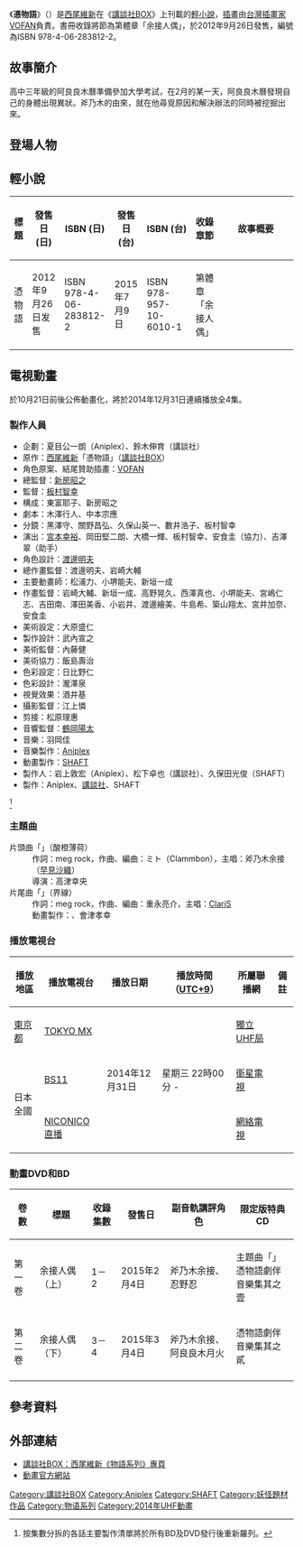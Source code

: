 {{Pathnav|物語系列}}
{{refimprove|time=2015-10-21}}
{{Infobox animanga/Headerofja
|title= 憑物語
|size= 
|caption= 
|japanese= 憑物語
|english=  
|kana= ツキモノガタリ
|romaji= Tsukimonogatari
|genre= 
}}
{{Infobox animanga/Novel
|輕小說= 是
|標題= 
|作者= [[西尾維新|西尾維新]]
|插圖= [[VOFAN|VOFAN]]
|出版社={{flagicon|Japan}} [[講談社|講談社]]<br>{{flagicon|Taiwan}} [[尖端出版|尖端出版]]
|連載雜誌= 
|label= {{flagicon|Japan}} [[講談社BOX|講談社BOX]]<br>{{flagicon|Taiwan}} 浮文字
|發售日= {{flagicon|Japan}}2012年9月26日<ref>[http://www.bookclub.kodansha.co.jp/bc2_bc/search_view.jsp?b=2838125 講談社BOOK倶楽部 本のご紹介「憑物語」]</ref><br/>{{flagicon|Taiwan}}2013年
|開始= 
|結束= 
|冊數= 1
|話數= 
|其他= 
}}
{{Infobox animanga/TVAnime
|標題= 憑物語
|圖像= 
|原作= 西尾維新
|總導演= [[新房昭之|新房昭之]]
|導演= [[板村智幸|板村智幸]]
|系列構成= [[東冨耶子|東冨耶子]]、新房昭之
|人物原案=VOFAN
|人物設定=[[渡邊明夫|渡邊明夫]]
|音樂= [[羽岡佳|羽岡佳]]
|音樂製作= [[Aniplex|Aniplex]]
|動畫製作= [[SHAFT|SHAFT]]
|製作= Aniplex、講談社、SHAFT
|代理發行= 
|播放電視台= {{flagicon|JPN}} [[TOKYO_MX|TOKYO MX]]、[[BS11|BS11]]
|網路= {{flagicon|JPN}} [[NICONICO動畫|NICONICO直播]]
|播放開始= 2014年12月31日
|播放結束= 12月31日
|話數= 全4話
|其他= 
|版權=
}}
{{Infobox animanga/Footerofja}}

《'''憑物語'''》（{{jpn|j=憑物語|kk=ツキモノガタリ|rm=Tsukimonogatari}}）是[[西尾維新|西尾維新]]在《[[講談社BOX|講談社BOX]]》上刊載的[[輕小說|輕小說]]，[[插畫|插畫]]由[[台灣|台灣]][[插畫家|插畫家]][[VOFAN|VOFAN]]負責。書冊收錄將節為第體章「余接人偶」，於2012年9月26日發售，編號為ISBN 978-4-06-283812-2。

== 故事簡介 ==
高中三年級的阿良良木曆準備參加大學考試，在2月的某一天，阿良良木曆發現自己的身體出現異狀。斧乃木的由來，就在他尋覓原因和解決辦法的同時被挖掘出來。

== 登場人物 ==
{{main|物語系列角色列表}}

== 輕小說 ==
{| class="wikitable"
!標題||發售日 (日)|| style="white-space:nowrap"|ISBN (日)||發售日 (台)|| style="white-space:nowrap"|ISBN (台)||收錄章節||style="width: 30%;"|故事概要
|-
|憑物語||2012年9月26日发售||ISBN 978-4-06-283812-2||2015年7月9日||ISBN 978-957-10-6010-1||第體章「余接人偶」||
|}

== 電視動畫 ==
於10月21日前後公佈動畫化，將於2014年12月31日連續播放全4集。

=== 製作人員 ===
* 企劃：夏目公一朗（Aniplex）、鈴木伸育（講談社）
* 原作：[[西尾維新|西尾維新]]「憑物語」（[[講談社BOX|講談社BOX]]）
* 角色原案、結尾贊助插畫：[[VOFAN|VOFAN]]
* 總監督：[[新房昭之|新房昭之]]
* 監督：[[板村智幸|板村智幸]]
* 構成：東富耶子、新房昭之
* 劇本：木澤行人、中本宗應
* 分鏡：黑澤守、關野昌弘、久保山英一、數井浩子、板村智幸
* 演出：[[宮本幸裕|宮本幸裕]]、岡田堅二朗、大橋一輝、板村智幸、安食圭（協力）、吉澤翠（助手）
* 角色設計：[[渡邊明夫|渡邊明夫]]
* 總作畫監督：渡邊明夫、岩崎大輔
* 主要動畫師：松浦力、小堺能夫、新垣一成
* 作畫監督：岩崎大輔、新垣一成、高野晃久、西澤真也、小堺能夫、宮嶋仁志、吉田南、澤田美香、小岩井{{lang|ja|マサキ}}、渡邊繪美、牛島希、築山翔太、宮井加奈、安食圭
* 美術設定：大原盛仁
* 製作設計：武內宣之
* 美術監督：內藤健
* 美術協力：飯島壽治
* 色彩設定：日比野仁
* 色彩設計：瀧澤泉
* 視覺效果：酒井基 
* 攝影監督：江上憐
* 剪接：松原理惠
* 音響監督：[[鶴岡陽太|鶴岡陽太]]
* 音樂：羽岡佳
* 音樂製作：[[Aniplex|Aniplex]]
* 動畫製作：[[SHAFT|SHAFT]]
* 製作人：岩上敦宏（Aniplex）、松下卓也（講談社）、久保田光俊（SHAFT）
* 製作：Aniplex、[[講談社|講談社]]、SHAFT

<ref>按集數分拆的各話主要製作清單將於所有BD及DVD發行後重新羅列。</ref>

=== 主題曲 ===
; 片頭曲「{{lang|ja|オレンジミント}}」（酸橙薄荷）
: 作詞：meg rock，作曲、編曲：ミト（Clammbon），主唱：斧乃木余接（[[早見沙織|早見沙織]]）
: 導演：高津幸央
; 片尾曲「{{tsl|ja|border (曲)|border (Claris單曲)|border}}」（界線）
: 作詞：meg rock，作曲、編曲：重永亮介，主唱：[[ClariS|ClariS]]
: 動畫製作：{{lang|ja|ウエダハジメ}}、會津孝幸

=== 播放電視台 ===
{{深夜動畫}}
{| class="wikitable" style="font-size:smaller;margin:0px auto;text-align:center;"
|-
!播放地區!!播放電視台!!播放日期!!播放時間（[[UTC|UTC]][[UTC+9|+9]]）!!所屬聯播網!!備註
|-
|[[東京都|東京都]]||[[TOKYO_MX|TOKYO MX]]||rowspan="3"|2014年12月31日||rowspan="3"|星期三 22時00分 - ||[[獨立UHF局|獨立UHF局]]||
|-
|rowspan="2"|日本全國||[[BS11|BS11]]||[[衛星電視|衛星電視]]||
|-
|[[NICONICO動畫|NICONICO直播]]||[[網絡電視|網絡電視]]||
|}

=== 動畫DVD和BD ===
{|class="wikitable" style="font-size:small;margin:0 auto; text-align:center"
|-
!卷數!!標題!!收錄集數!!發售日!!副音軌講評角色!!限定版特典CD
|-
|第一卷||余接人偶（上）||1－2||2015年2月4日||斧乃木余接、忍野忍||主題曲「{{lang|ja|オレンジミント}}」<br/>憑物語劇伴音樂集其之壹
|-
|第二卷||余接人偶（下）||3－4||2015年3月4日||斧乃木余接、阿良良木月火||憑物語劇伴音樂集其之貳
|-
|}

== 參考資料 ==
{{Reflist}}

== 外部連結 ==
* [https://web.archive.org/web/20100819090740/http://shop.kodansha.jp/bc/kodansha-box/topics/nishio/ 講談社BOX：西尾維新《物語系列》專頁]
* [http://www.monogatari-series.com/tsukimonogatari/ 動畫官方網站] {{Wayback|url=http://www.monogatari-series.com/tsukimonogatari/ |date=20210203164500 }}

{{物语系列}}
{{板村智幸執導作品}}
{{SHAFT}}
{{DEFAULTSORT:tsukimonoguattari}}
[[Category:講談社BOX|Category:講談社BOX]]
[[Category:Aniplex|Category:Aniplex]]
[[Category:SHAFT|Category:SHAFT]]
[[Category:妖怪題材作品|Category:妖怪題材作品]]
[[Category:物语系列|Category:物语系列]]
[[Category:2014年UHF動畫|Category:2014年UHF動畫]]